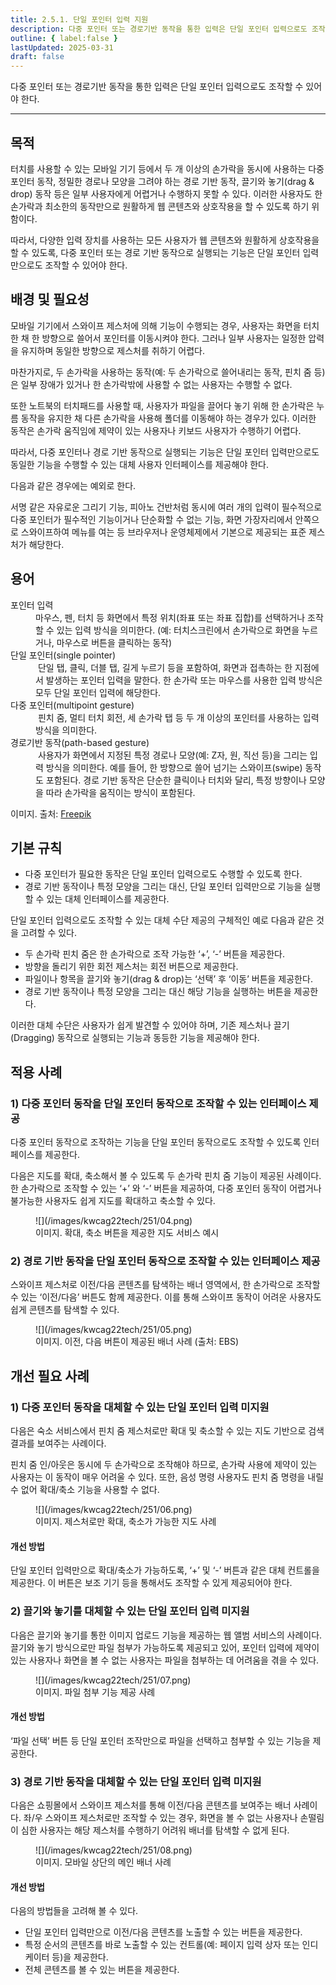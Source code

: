 ```yaml
---
title: 2.5.1. 단일 포인터 입력 지원
description: 다중 포인터 또는 경로기반 동작을 통한 입력은 단일 포인터 입력으로도 조작할 수 있어야 한다.
outline: { label:false }
lastUpdated: 2025-03-31
draft: false
---
```


다중 포인터 또는 경로기반 동작을 통한 입력은 단일 포인터 입력으로도 조작할 수 있어야 한다.
* * *

## 목적
터치를 사용할 수 있는 모바일 기기 등에서 두 개 이상의 손가락을 동시에 사용하는 다중 포인터 동작, 정밀한 경로나 모양을 그려야 하는 경로 기반 동작, 끌기와 놓기(<span lang="en">drag & drop</span>) 동작 등은 일부 사용자에게 어렵거나 수행하지 못할 수 있다. 이러한 사용자도 한 손가락과 최소한의 동작만으로 원활하게 웹 콘텐츠와 상호작용을 할 수 있도록 하기 위함이다.

따라서, 다양한 입력 장치를 사용하는 모든 사용자가 웹 콘텐츠와 원활하게 상호작용을 할 수 있도록, 다중 포인터 또는 경로 기반 동작으로 실행되는 기능은 단일 포인터 입력만으로도 조작할 수 있어야 한다.

##	배경 및 필요성
모바일 기기에서 스와이프 제스처에 의해 기능이 수행되는 경우, 사용자는 화면을 터치한 채 한 방향으로 쓸어서 포인터를 이동시켜야 한다. 그러나 일부 사용자는 일정한 압력을 유지하며 동일한 방향으로 제스처를 취하기 어렵다.

마찬가지로, 두 손가락을 사용하는 동작(예: 두 손가락으로 쓸어내리는 동작, 핀치 줌 등)은 일부 장애가 있거나 한 손가락밖에 사용할 수 없는 사용자는 수행할 수 없다.

또한 노트북의 터치패드를 사용할 때, 사용자가 파일을 끌어다 놓기 위해 한 손가락은 누름 동작을 유지한 채 다른 손가락을 사용해 폴더를 이동해야 하는 경우가 있다. 이러한 동작은 손가락 움직임에 제약이 있는 사용자나 키보드 사용자가 수행하기 어렵다.

따라서, 다중 포인터나 경로 기반 동작으로 실행되는 기능은 단일 포인터 입력만으로도 동일한 기능을 수행할 수 있는 대체 사용자 인터페이스를 제공해야 한다.

다음과 같은 경우에는 예외로 한다.

서명 같은 자유로운 그리기 기능, 피아노 건반처럼 동시에 여러 개의 입력이 필수적으로 다중 포인터가 필수적인 기능이거나 단순화할 수 없는 기능, 화면 가장자리에서 안쪽으로 스와이프하여 메뉴를 여는 등 브라우저나 운영체제에서 기본으로 제공되는 표준 제스처가 해당한다.

## 용어
<dl>
	<dt>포인터 입력</dt>
	<dd>마우스, 펜, 터치 등 화면에서 특정 위치(좌표 또는 좌표 집합)를 선택하거나 조작할 수 있는 입력 방식을 의미한다. (예: 터치스크린에서 손가락으로 화면을 누르거나, 마우스로 버튼을 클릭하는 동작)</dd>
	<dt>단일 포인터(<span lang="en">single pointer</span>) </dt>
	<dd>
		<img src="/images/kwcag22tech/251/01.png" alt="" class="desc-float" />
		단일 탭, 클릭, 더블 탭, 길게 누르기 등을 포함하여, 화면과 접촉하는 한 지점에서 발생하는 포인터 입력을 말한다. 한 손가락 또는 마우스를 사용한 입력 방식은 모두 단일 포인터 입력에 해당한다.
	</dd>
	<dt>다중 포인터(<span lang="en">multipoint gesture</span>)</dt>
	<dd>
		<img src="/images/kwcag22tech/251/02.png" alt="" class="desc-float" />
		핀치 줌, 멀티 터치 회전, 세 손가락 탭 등 두 개 이상의 포인터를 사용하는 입력 방식을 의미한다.
	</dd>
	<dt>경로기반 동작(<span lang="en">path-based gesture</span>)</dt>
	<dd>
		<img src="/images/kwcag22tech/251/03.png" alt="" class="desc-float" />
		사용자가 화면에서 지정된 특정 경로나 모양(예: Z자, 원, 직선 등)을 그리는 입력 방식을 의미한다. 예를 들어, 한 방향으로 쓸어 넘기는 스와이프(<span lang="en">swipe</span>) 동작도 포함된다. 경로 기반 동작은 단순한 클릭이나 터치와 달리, 특정 방향이나 모양을 따라 손가락을 움직이는 방식이 포함된다.
	</dd>
</dl>

이미지. 출처: [Freepik](https://www.freepik.com/free-vector/different-phone-hand-gestures-set_9649376.htm)

##	기본 규칙
- 다중 포인터가 필요한 동작은 단일 포인터 입력으로도 수행할 수 있도록 한다.
- 경로 기반 동작이나 특정 모양을 그리는 대신, 단일 포인터 입력만으로 기능을 실행할 수 있는 대체 인터페이스를 제공한다.

단일 포인터 입력으로도 조작할 수 있는 대체 수단 제공의 구체적인 예로 다음과 같은 것을 고려할 수 있다.

- 두 손가락 핀치 줌은 한 손가락으로 조작 가능한 ‘+’, ‘-’ 버튼을 제공한다.
- 방향을 돌리기 위한 회전 제스처는 회전 버튼으로 제공한다.
- 파일이나 항목을 끌기와 놓기(<span lang="en">drag & drop</span>)는 ‘선택’ 후 ‘이동’ 버튼을 제공한다.
- 경로 기반 동작이나 특정 모양을 그리는 대신 해당 기능을 실행하는 버튼을 제공한다.

이러한 대체 수단은 사용자가 쉽게 발견할 수 있어야 하며, 기존 제스처나 끌기(<span lang="en">Dragging</span>) 동작으로 실행되는 기능과 동등한 기능을 제공해야 한다.

## 적용 사례

### 1)	다중 포인터 동작을 단일 포인터 동작으로 조작할 수 있는 인터페이스 제공
다중 포인터 동작으로 조작하는 기능을 단일 포인터 동작으로도 조작할 수 있도록 인터페이스를 제공한다.

다음은 지도를 확대, 축소해서 볼 수 있도록 두 손가락 핀치 줌 기능이 제공된 사례이다. 한 손가락으로 조작할 수 있는 ‘+’ 와 ‘-’ 버튼을 제공하여, 다중 포인터 동작이 어렵거나 불가능한 사용자도 쉽게 지도를 확대하고 축소할 수 있다.

<figure>
	![](/images/kwcag22tech/251/04.png)
	<figcaption>이미지. 확대, 축소 버튼을 제공한 지도 서비스 예시</figcaption>
</figure>

### 2)	경로 기반 동작을 단일 포인터 동작으로 조작할 수 있는 인터페이스 제공
스와이프 제스처로 이전/다음 콘텐츠를 탐색하는 배너 영역에서, 한 손가락으로 조작할 수 있는 ‘이전/다음’ 버튼도 함께 제공한다. 이를 통해 스와이프 동작이 어려운 사용자도 쉽게 콘텐츠를 탐색할 수 있다.

<figure>
	![](/images/kwcag22tech/251/05.png)
	<figcaption>이미지. 이전, 다음 버튼이 제공된 배너 사례 (출처: EBS)</figcaption>
</figure>

## 개선 필요 사례
### 1)	다중 포인터 동작을 대체할 수 있는 단일 포인터 입력 미지원
다음은 숙소 서비스에서 핀치 줌 제스처로만 확대 및 축소할 수 있는 지도 기반으로 검색 결과를 보여주는 사례이다.

핀치 줌 인/아웃은 동시에 두 손가락으로 조작해야 하므로, 손가락 사용에 제약이 있는 사용자는 이 동작이 매우 어려울 수 있다. 또한, 음성 명령 사용자도 핀치 줌 명령을 내릴 수 없어 확대/축소 기능을 사용할 수 없다.

<figure>
	![](/images/kwcag22tech/251/06.png)
	<figcaption>이미지. 제스처로만 확대, 축소가 가능한 지도 사례</figcaption>
</figure>

#### 개선 방법
단일 포인터 입력만으로 확대/축소가 가능하도록, ‘+’ 및 ‘-’ 버튼과 같은 대체 컨트롤을 제공한다. 이 버튼은 보조 기기 등을 통해서도 조작할 수 있게 제공되어야 한다.

### 2)	끌기와 놓기를 대체할 수 있는 단일 포인터 입력 미지원
다음은 끌기와 놓기를 통한 이미지 업로드 기능을 제공하는 웹 앨범 서비스의 사례이다. 끌기와 놓기 방식으로만 파일 첨부가 가능하도록 제공되고 있어, 포인터 입력에 제약이 있는 사용자나 화면을 볼 수 없는 사용자는 파일을 첨부하는 데 어려움을 겪을 수 있다.

<figure>
	![](/images/kwcag22tech/251/07.png)
	<figcaption>이미지. 파일 첨부 기능 제공 사례</figcaption>
</figure>

#### 개선 방법
‘파일 선택’ 버튼 등 단일 포인터 조작만으로 파일을 선택하고 첨부할 수 있는 기능을 제공한다.

### 3)	경로 기반 동작을 대체할 수 있는 단일 포인터 입력 미지원
다음은 쇼핑몰에서 스와이프 제스처를 통해 이전/다음 콘텐츠를 보여주는 배너 사례이다. 좌/우 스와이프 제스처로만 조작할 수 있는 경우, 화면을 볼 수 없는 사용자나 손떨림이 심한 사용자는 해당 제스처를 수행하기 어려워 배너를 탐색할 수 없게 된다.

<figure>
	![](/images/kwcag22tech/251/08.png)
	<figcaption>이미지. 모바일 상단의 메인 배너 사례</figcaption>
</figure>

#### 개선 방법
다음의 방법들을 고려해 볼 수 있다.
- 단일 포인터 입력만으로 이전/다음 콘텐츠를 노출할 수 있는 버튼을 제공한다.
- 특정 순서의 콘텐츠를 바로 노출할 수 있는 컨트롤(예: 페이지 입력 상자 또는 인디케이터 등)을 제공한다.
- 전체 콘텐츠를 볼 수 있는 버튼을 제공한다.
